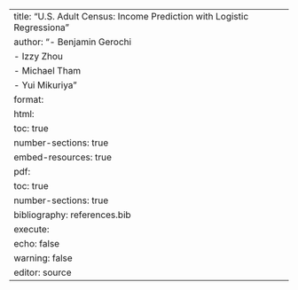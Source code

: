 ---
title: "U.S. Adult Census: Income Prediction with Logistic Regressiona"
author: "- Benjamin Gerochi
- Izzy Zhou
- Michael Tham
- Yui Mikuriya"
format: 
    html:
        toc: true
        number-sections: true
        embed-resources: true
    pdf:
        toc: true
        number-sections: true
bibliography: references.bib
execute: 
    echo: false
    warning: false
editor: source
---